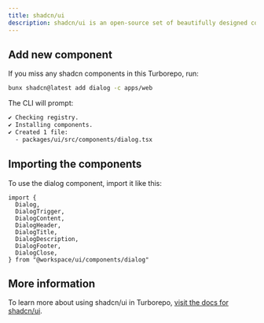 ```yaml
---
title: shadcn/ui
description: shadcn/ui is an open-source set of beautifully designed components made with Tailwind CSS that you can copy and paste into your apps.
---
```

## Add new component
If you miss any shadcn components in this Turborepo, run:

```bash title="Terminal | (root)/"
bunx shadcn@latest add dialog -c apps/web
```


The CLI will prompt:
```bash title="Terminal"
✔ Checking registry.
✔ Installing components.
✔ Created 1 file:
  - packages/ui/src/components/dialog.tsx
```
## Importing the components

To use the dialog component, import it like this:

```tsx title="component.tsx"
import {
  Dialog,
  DialogTrigger,
  DialogContent,
  DialogHeader,
  DialogTitle,
  DialogDescription,
  DialogFooter,
  DialogClose,
} from "@workspace/ui/components/dialog"
```
## More information

To learn more about using shadcn/ui in Turborepo, [visit the docs for shadcn/ui](https://ui.shadcn.com/docs/monorepo).
